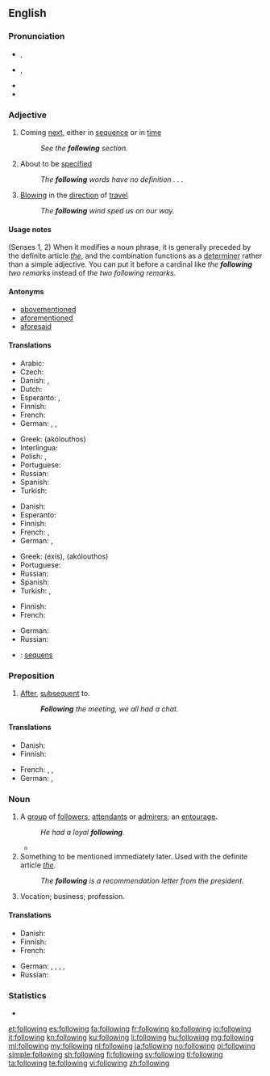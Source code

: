 ==English==

===Pronunciation===
* {{a|RP}} {{IPA|/ˈfɒləʊɪŋ/}}, {{X-SAMPA|/"fQl@UIN/}}
* {{a|GenAm}} {{IPA|/ˈfɑloʊɪŋ/}}, {{X-SAMPA|/"fAloUIN/}}
* {{audio|en-us-following.ogg|Audio (US)}}
* {{hyphenation|fol|low|ing}}

===Adjective===
{{en-adj|-}}

# Coming [[next]], either in [[sequence]] or in [[time]]
#: ''See the '''following''' section.''
# About to be [[specified]]
#: ''The '''following''' words have no definition . . .''
# {{context|of a wind|lang=en}} [[blowing|Blowing]] in the [[direction]] of [[travel]]
#: ''The '''following''' wind sped us on our way.''

====Usage notes====
(Senses 1, 2) When it modifies a noun phrase, it is generally preceded by the definite article ''[[the]]'', and the combination functions as a [[determiner]] rather than a simple adjective. You can put it before a cardinal like ''the '''following''' two remarks'' instead of ''the two following remarks''.

====Antonyms====
* [[abovementioned]]
* [[aforementioned]]
* [[aforesaid]]

====Translations====
{{trans-top|next in sequence or time}}
* Arabic: {{t-|ar|تالي|tr=Taali|sc=Arab}}
* Czech: {{t+|cs|následující}}
* Danish: {{t-|da|følgende}}, {{t+|da|næste}}
* Dutch: {{t+|nl|volgende}}
* Esperanto: {{t-|eo|sekvinta}},  {{t-|eo|sekvanta}}
* Finnish: {{t+|fi|seuraava}}
* French: {{t+|fr|suivant}}
* German: {{t+|de|folgend}}, {{t+|de|anschließend}}, {{t-|de|nachstehend}}
{{trans-mid}}
* Greek: {{t+|el|ακόλουθος|m}} (akólouthos)
* Interlingua: {{t-|ia|sequente}}
* Polish: {{t+|pl|następny|m}},  {{t-|pl|następujący|m}}
* Portuguese: {{t+|pt|seguinte}}
* Russian: {{t+|ru|следующий|tr=sl'édujuš'ij}}
* Spanish: {{t+|es|siguiente}}
* Turkish: {{t+|tr|ertesi}}
{{trans-bottom}}

{{trans-top|to be specified}}
* Danish: {{t+|da|næste}}
* Esperanto: {{t-|eo|jena}}
* Finnish: {{t+|fi|seuraava}}
* French: {{t+|fr|suivant}}, {{t+|fr|ci-après}}
* German: {{t+|de|folgend}}, {{t-|de|nachstehend}}
{{trans-mid}}
* Greek: {{t+|el|εξής}} (exís), {{t+|el|ακόλουθος|m}} (akólouthos)
* Portuguese: {{t+|pt|seguinte}}
* Russian: {{t+|ru|следующий|tr=sl'édujuš'ij}}
* Spanish: {{t+|es|próximo}}
* Turkish: {{t-|tr|müteakkip}}, {{t+|tr|sonraki}}
{{trans-bottom}}

{{trans-top|wind blowing in the direction of travel}}
* Finnish: {{t-|fi|myötäinen}}
* French: {{t+|fr|favorable}}
{{trans-mid}}
* German: {{t+|de|folgend}}
* Russian: {{t+|ru|попутный|tr=popútnyj}}
{{trans-bottom}}

{{checktrans-top}}
* {{ttbc|la}}: [[sequens]]
{{trans-mid}}
{{trans-bottom}}

===Preposition===
{{en-prep}}

# [[after|After]], [[subsequent]] to.
#: '' '''Following''' the meeting, we all had a chat.''

====Translations====
{{trans-top|subsequent to}}
* Danish: {{t+|da|efter}}
* Finnish: {{t+|fi|jälkeen}}
{{trans-mid}}
* French: {{t+|fr|après}}, {{t-|fr|postérieurement à}}, {{t+|fr|à la suite de}}
* German: {{t+|de|folgend}}, {{t+|de|nach}}
{{trans-bottom}}

===Noun===
{{en-noun}}

# A [[group]] of [[follower]]s, [[attendant]]s or [[admirer]]s; an [[entourage]].
#: ''He had a loyal '''following'''.''
#* {{quote-news
|year=2011
|date=September 29
|author=Jon Smith
|title=Tottenham   3 - 1   Shamrock Rovers
|work=BBC Sport
|url=http://news.bbc.co.uk/sport2/hi/football/15014632.stm
|page=
|passage=And White Hart Lane was stunned when Rovers scored just five minutes after the restart in front of their away '''following'''.}}
# Something to be mentioned immediately later. Used with the definite article ''[[the]]''.
#: ''The '''following''' is a recommendation letter from the president.''
# Vocation; business; profession.

====Translations====
{{trans-top|group of followers}}
* Danish: {{t-|da|følge|n}}
* Finnish: {{t-|fi|kannattajakunta}}
* French: {{t+|fr|mouvance}}
{{trans-mid}}
* German: {{t+|de|Anhänger|f-p}}, {{t-|de|Anhängerschaft|f}}, {{t+|de|Gefolge|n}}, {{t-|de|Gefolgschaft|f}}, {{t-|de|Fangemeinde|f}}
* Russian: {{t+|ru|аудитория|f|sc=Cyrl}}
{{trans-bottom}}

===Statistics===
* {{rank|business|mean|manner|385|following|fell|different|care}}

[[et:following]]
[[es:following]]
[[fa:following]]
[[fr:following]]
[[ko:following]]
[[io:following]]
[[it:following]]
[[kn:following]]
[[ku:following]]
[[li:following]]
[[hu:following]]
[[mg:following]]
[[ml:following]]
[[my:following]]
[[nl:following]]
[[ja:following]]
[[no:following]]
[[pl:following]]
[[simple:following]]
[[sh:following]]
[[fi:following]]
[[sv:following]]
[[tl:following]]
[[ta:following]]
[[te:following]]
[[vi:following]]
[[zh:following]]